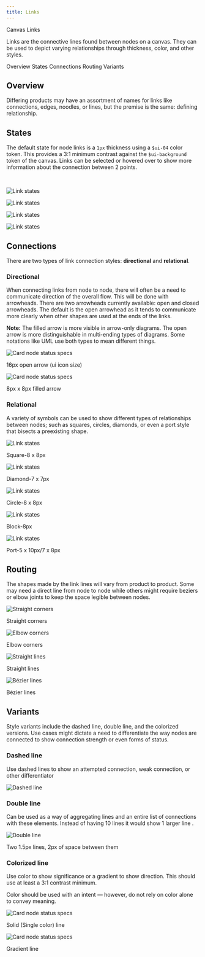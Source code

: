 ```yaml
---
title: Links
---
```



<Breadcrumb>
      <BreadcrumbItem href="/patterns/canvas/">
    Canvas
  </BreadcrumbItem>
  <BreadcrumbItem isCurrentPage href="/patterns/canvas/links">
    Links
  </BreadcrumbItem>
</Breadcrumb>


<PageDescription>

Links are the connective lines found between nodes on a canvas. They can be used to depict varying relationships through thickness, color, and other styles.

</PageDescription>

<AnchorLinks>
  <AnchorLink>Overview</AnchorLink>
  <AnchorLink>States</AnchorLink>
  <AnchorLink>Connections</AnchorLink>
  <AnchorLink>Routing</AnchorLink>
  <AnchorLink>Variants</AnchorLink>
</AnchorLinks>


## Overview

Differing products may have an assortment of names for links like connections, edges, noodles, or lines, but the premise is the same: defining relationship.


## States

The default state for node links is a `1px` thickness using a `$ui-04` color token. This provides a 3:1 minimum contrast against the `$ui-background` token of the canvas.  Links can be selected or hovered over to show more information about the connection between 2 points.





<br />

<Row>

<Column colLg={8}>
<Tabs>
<Tab label="White theme">

![Link states](/images/linkStatesWhite.png)

</Tab>

<Tab label="Gray 10 theme">

![Link states](/images/linkStatesGray10.png)

</Tab>

<Tab label="Gray 90 theme">

![Link states](/images/linkStatesGray90.png)

</Tab>

<Tab label="Gray 100 theme">

![Link states](/images/linkStatesGray100.png)

</Tab>

</Tabs>

</Column>

</Row>




## Connections

There are two types of link connection styles: **directional** and **relational**.

### Directional

When connecting links from node to node, there will often be a need to communicate direction of the overall flow. This will be done with arrowheads. There are two arrowheads currently available: open and closed arrowheads. The default is the open arrowhead as it tends to communicate more clearly when other shapes are used at the ends of the links.


<InlineNotification> 

**Note:** The filled arrow is more visible in arrow-only diagrams. The open arrow is more distinguishable in multi-ending types of diagrams. Some notations like UML use both types to mean different things.

</InlineNotification>

<Row>
  <Column colMd={4} colLg={4}>

![Card node status specs](/images/openArrow.png)

<Caption>
  16px open arrow (ui icon size)
  </Caption>


  </Column>


  <Column colMd={4} colLg={4}>


  
![Card node status specs](./images/filledArrow.png)

<Caption>
  8px x 8px filled arrow
  </Caption>


  </Column>
</Row>





### Relational

A variety of symbols can be used to show different types of relationships between nodes; such as squares, circles, diamonds, or even a port style that bisects a preexisting shape. 

<Row>

  <Column colMd={4} colLg={4}>

![Link states](/images/squareRelationalLinks.png)
<Caption>
Square-8 x 8px
  </Caption>

  </Column>


  <Column colMd={4} colLg={4}>

![Link states](/images/diamondRelationalLinks.png)

<Caption>
 Diamond-7 x 7px
  </Caption>

  </Column>
  </Row>
  
<Row>


  <Column colMd={4} colLg={4}>


![Link states](/images/circleRelationalLinks.png)

<Caption>
Circle-8 x 8px
  </Caption>

  </Column>



  <Column colMd={4} colLg={4}>

![Link states](/images/treeRelationalLinks.png)

<Caption>
Block-8px
  </Caption>

  </Column>

</Row>
  
<Row>

  <Column colMd={4} colLg={4}>

![Link states](/images/portRelationalLinks.png)

<Caption>
Port-5 x 10px/7 x 8px
  </Caption>


  </Column>

  
</Row>



## Routing

The shapes made by the link lines will vary from product to product. Some may need a direct line from node to node while others might require beziers or elbow joints to keep the space legible between nodes.

<Row>
  <Column colMd={4} colLg={4}>



![Straight corners](/images/straightCorners.svg)

<Caption>
Straight corners   </Caption>

  </Column>


  <Column colMd={4} colLg={4}>



  ![Elbow corners](/images/roundedCorners.svg)

  <Caption>
Elbow corners  </Caption>

  </Column>

</Row>
  
<Row>

  <Column colMd={4} colLg={4}>



![Straight lines](/images/straightLines.svg) 

<Caption>
Straight lines
  </Caption>


  </Column>


  <Column colMd={4} colLg={4}>


   ![Bézier lines](/images/bezierLines.svg)

   <Caption>
Bézier lines
  </Caption>

  </Column>
</Row>


## Variants

Style variants include the dashed line, double line, and the colorized versions. Use cases might dictate a need to differentiate the way nodes are connected to show connection strength or even forms of status.

### Dashed line

Use dashed lines to show an attempted connection, weak connection, or other differentiator


<Row>
  <Column colMd={8} colLg={8}>

![Dashed line](/images/dashedLines.png)

  </Column>
</Row>



### Double line

Can be used as a way of aggregating lines and an entire list of connections with these elements. Instead of having 10 lines it would show 1 larger line .


<Row>
  <Column colMd={8} colLg={8}>

![Double line](/images/doubleLines.png)

<Caption>
Two 1.5px lines, 2px of space between them
</Caption>


  </Column>
</Row>


### Colorized line 

Use color to show significance or a gradient to show direction. This should use at least a 3:1 contrast minimum.

Color should be used with an intent — however, do not rely on color alone to convey meaning.


<Row>
  <Column colMd={4} colLg={4}>


![Card node status specs](/images/solidLines.png)

<Caption>
  Solid (Single color) line
</Caption>


  </Column>


  <Column colMd={4} colLg={4}>

  ![Card node status specs](./images/gradientLines.png)

<Caption>
  Gradient line
</Caption>


  </Column>
</Row>








